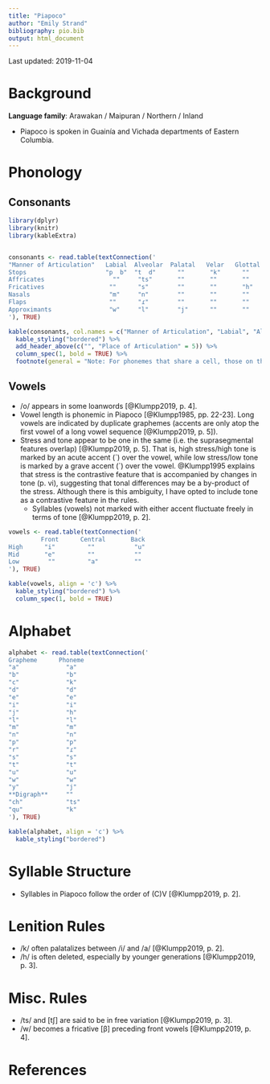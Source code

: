 ```yaml
---
title: "Piapoco"
author: "Emily Strand"
bibliography: pio.bib
output: html_document
---
```


Last updated: 2019-11-04

# Background

**Language family**: Arawakan / Maipuran / Northern / Inland

* Piapoco is spoken in Guainía and Vichada departments of Eastern Columbia.

# Phonology

## Consonants

```r

library(dplyr)
library(knitr)
library(kableExtra)


consonants <- read.table(textConnection('
"Manner of Articulation"   Labial  Alveolar  Palatal   Velar   Glottal
Stops                      "p  b"  "t  d"      ""       "k"      ""
Affricates                   ""     "ts"       ""       ""       ""
Fricatives                  ""      "s"        ""       ""       "h"
Nasals                      "m"     "n"        ""       ""       ""
Flaps                       ""      "ɾ"        ""       ""       ""
Approximants                "w"     "l"        "j"      ""       ""
'), TRUE)

kable(consonants, col.names = c("Manner of Articulation", "Labial", "Alveolar", "Palatal", "Velar", "Glottal"), align = 'c') %>%
  kable_styling("bordered") %>%
  add_header_above(c("", "Place of Articulation" = 5)) %>%
  column_spec(1, bold = TRUE) %>%
  footnote(general = "Note: For phonemes that share a cell, those on the left are voiceless and those on the right are voiced.", general_title = "")
```

## Vowels

* /o/ appears in some loanwords [@Klumpp2019, p. 4].
* Vowel length is phonemic in Piapoco [@Klumpp1985, pp. 22-23]. Long vowels are indicated by duplicate graphemes (accents are only atop the first vowel of a long vowel sequence [@Klumpp2019, p. 5]).
* Stress and tone appear to be one in the same (i.e. the suprasegmental features overlap) [@Klumpp2019, p. 5]. That is, high stress/high tone is marked by an acute accent (´) over the vowel, while low stress/low tone is marked by a grave accent (\`) over the vowel. @Klumpp1995 explains that stress is the contrastive feature that is accompanied by changes in tone (p. vi), suggesting that tonal differences may be a by-product of the stress. Although there is this ambiguity, I have opted to include tone as a contrastive feature in the rules.
    - Syllables (vowels) not marked with either accent fluctuate freely in terms of tone [@Klumpp2019, p. 2].

```r

vowels <- read.table(textConnection('
         Front      Central       Back
High      "i"         ""           "u"
Mid       "e"         ""           ""
Low        ""         "a"          ""
'), TRUE)

kable(vowels, align = 'c') %>%
  kable_styling("bordered") %>%
  column_spec(1, bold = TRUE)
```   

# Alphabet

```r

alphabet <- read.table(textConnection('
Grapheme      Phoneme
"a"             "a"
"b"             "b"
"c"             "k"
"d"             "d"
"e"             "e"
"i"             "i"
"j"             "h"
"l"             "l"
"m"             "m"
"n"             "n"
"p"             "p"
"r"             "ɾ"
"s"             "s"
"t"             "t"
"u"             "u"
"w"             "w"
"y"             "j"
**Digraph**     ""
"ch"            "ts"
"qu"            "k"
'), TRUE)

kable(alphabet, align = 'c') %>%
  kable_styling("bordered")
```

# Syllable Structure

* Syllables in Piapoco follow the order of (C)V [@Klumpp2019, p. 2].

# Lenition Rules

* /k/ often palatalizes between /i/ and /a/ [@Klumpp2019, p. 2].
* /h/ is often deleted, especially by younger generations [@Klumpp2019, p. 3].

# Misc. Rules

* /ts/ and [tʃ] are said to be in free variation [@Klumpp2019, p. 3].
* /w/ becomes a fricative [β] preceding front vowels [@Klumpp2019, p. 4].

# References
